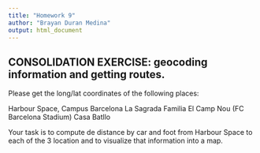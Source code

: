 ```yaml
---
title: "Homework 9"
author: "Brayan Duran Medina"
output: html_document
---
```


## CONSOLIDATION EXERCISE: geocoding information and getting routes.
Please get the long/lat coordinates of the following places:

Harbour Space, Campus Barcelona La Sagrada Familia El Camp Nou (FC Barcelona Stadium) Casa Batllo

Your task is to compute de distance by car and foot from Harbour Space to each of the 3 location 
and to visualize that information into a map.

```r
```